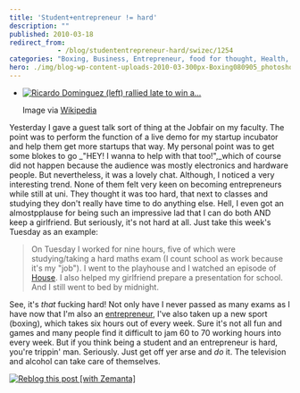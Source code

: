 ```yaml
---
title: 'Student+entrepreneur != hard'
description: ""
published: 2010-03-18
redirect_from: 
            - /blog/studententrepreneur-hard/swizec/1254
categories: "Boxing, Business, Entrepreneur, food for thought, Health, life, People, Uncategorized"
hero: ./img/blog-wp-content-uploads-2010-03-300px-Boxing080905_photoshop.jpg
---
```

- [![Ricardo Dominguez (left) rallied late to win a...](./img/blog-wp-content-uploads-2010-03-300px-Boxing080905_photoshop.jpg "Ricardo Dominguez (left) rallied late to win a...")](http://commons.wikipedia.org/wiki/Image:Boxing080905_photoshop.jpg)

  Image via [Wikipedia](http://commons.wikipedia.org/wiki/Image:Boxing080905_photoshop.jpg)

Yesterday I gave a guest talk sort of thing at the Jobfair on my faculty. The point was to perform the function of a live demo for my startup incubator and help them get more startups that way. My personal point was to get some blokes to go _"HEY! I wanna to help with that too!",_which of course did not happen because the audience was mostly electronics and hardware people. But nevertheless, it was a lovely chat. Although, I noticed a very interesting trend. None of them felt very keen on becoming entrepreneurs while still at uni. They thought it was too hard, that next to classes and studying they don't really have time to do anything else. Hell, I even got an almostpplause for being such an impressive lad that I can do both AND keep a girlfriend. But seriously, it's not hard at all. Just take this week's Tuesday as an example:

> On Tuesday I worked for nine hours, five of which were studying/taking a hard maths exam (I count school as work because it's my "job"). I went to the playhouse and I watched an episode of [House](http://en.wikipedia.org/wiki/House_%28TV_series%29 "House (TV series)"). I also helped my girlfriend prepare a presentation for school. And I still went to bed by midnight.

See, it's _that_ fucking hard! Not only have I never passed as many exams as I have now that I'm also an [entrepreneur](http://en.wikipedia.org/wiki/Entrepreneur "Entrepreneur"), I've also taken up a new sport (boxing), which takes six hours out of every week. Sure it's not all fun and games and many people find it difficult to jam 60 to 70 working hours into every week. But if you think being a student and an entrepreneur is hard, you're trippin' man. Seriously. Just get off yer arse and _do_ it. The television and alcohol can take care of themselves.

[![Reblog this post \[with Zemanta\]](http://img.zemanta.com/reblog_e.png?x-id=bd314f7b-c5ee-4679-9dac-34dffbed9ae6)](http://reblog.zemanta.com/zemified/bd314f7b-c5ee-4679-9dac-34dffbed9ae6/ "Reblog this post \[with Zemanta]")